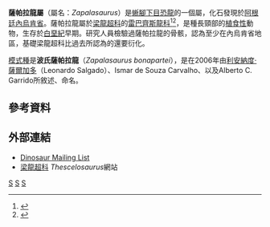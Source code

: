 {{Automatic Taxobox
| taxon = Zapalasaurus
| status = fossil
| fossil_range = [[巴列姆阶|巴列姆阶]]-[[阿普第阶|早阿普第阶]]{{fossil range|130|120}}
| image = 
| image_caption = 
| authority = [[利安納度·薩爾加多|Salgado]], Carvalho & Garrido, 2006
| type_species = '''波氏薩帕拉龍<br>''Zapalasaurus bonapartei'''''
| type_species_authority = Salgado ''et al.'', 2006
}}

'''薩帕拉龍屬'''（屬名：''Zapalasaurus''）是[[蜥腳下目|蜥腳下目]][[恐龍|恐龍]]的一個屬，化石發現於[[阿根廷|阿根廷]][[內烏肯省|內烏肯省]]。薩帕拉龍屬於[[梁龍超科|梁龍超科]]的[[雷巴齊斯龍科|雷巴齊斯龍科]]<ref name="Sereno2007">{{Cite journal |author=Paul C. Sereno, Jeffrey A. Wilson, Lawrence M. Witmer, John A. Whitlock, Abdoulaye Maga, Oumarou Ide, Timothy A. Rowe |year=2007 |title=Structural Extremes in a Cretaceous Dinosaur |url=http://www.plosone.org/article/info:doi/10.1371/journal.pone.0001230 |journal=PLoS ONE |volume=2 |issue=11 |pages=e1230 |doi=10.1371/journal.pone.0001230 |pmid=18030355 |pmc=2077925 |bibcode=2007PLoSO...2.1230S |access-date=2012-04-14 |archive-date=2009-04-10 |archive-url=https://web.archive.org/web/20090410091146/http://www.plosone.org/article/info:doi/10.1371/journal.pone.0001230 |dead-url=no }}</ref><ref name="Fernández-Baldor11">{{Cite journal|author=Fidel Torcida Fernández-Baldor, José Ignacio Canudo, Pedro Huerta, Diego Montero, Xabier Pereda Suberbiola and Leonardo Salgado |year=2011 |title=''Demandasaurus darwini'', a new rebbachisaurid sauropod from the Early Cretaceous of the Iberian Peninsula |url=http://www.app.pan.pl/article/item/app20100003.html |journal=Acta Palaeontologica Polonica |volume=56 |issue= |pages= |doi=10.4202/app.2010.0003}}</ref>，是種長頸部的[[植食性|植食性]]動物，生存於[[白堊紀|白堊紀]]早期。研究人員檢驗過薩帕拉龍的骨骸，認為至少在內烏肯省地區，基礎梁龍超科比過去所認為的還要衍化。

[[模式種|模式種]]是'''波氏薩帕拉龍'''（''Zapalasaurus bonapartei''），是在2006年由[[利安納度·薩爾加多|利安納度·薩爾加多]]（Leonardo Salgado）、Ismar de Souza Carvalho、以及Alberto C. Garrido所敘述、命名。

==參考資料==
{{Reflist}}

==外部連結==
* [http://dml.cmnh.org/2006Jul/msg00040.html Dinosaur Mailing List]
* [https://web.archive.org/web/20091208104435/http://www.thescelosaurus.com/diplodocoidea.htm 梁龍超科] ''Thescelosaurus''網站
{{Taxonbar|from=Q134713}}

[[Category:雷巴齊斯龍科|S]]
[[Category:下白堊紀恐龍|S]]
[[Category:南美洲恐龍|S]]


{{dinosaur-stub}}